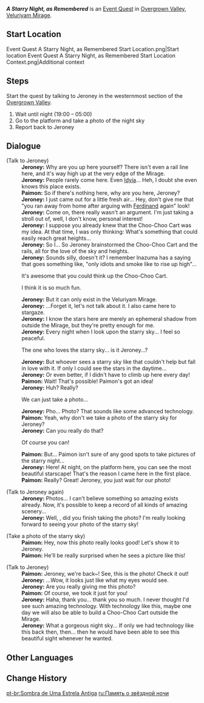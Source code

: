 {{Quest Infobox
|id            = 79054
|image         = Event Quest A Starry Night, as Remembered.png
|type          = World
|requirement   = 
|characters    = Jeroney; Paimon; Traveler
|startLocation = [[Overgrown Valley]], [[Veluriyam Mirage]]
|area          = Veluriyam Mirage
|subarea       = Overgrown Valley
|prev          = 
|next          = 
|event_name    = Secret Summer Paradise
}}
'''''A Starry Night, as Remembered''''' is an [[Event Quest]] in [[Overgrown Valley]], [[Veluriyam Mirage]].

==Start Location==
<gallery>
Event Quest A Starry Night, as Remembered Start Location.png|Start location
Event Quest A Starry Night, as Remembered Start Location Context.png|Additional context
</gallery>

==Steps==
Start the quest by talking to Jeroney in the westernmost section of the [[Overgrown Valley]].
# Wait until night (19:00 &ndash; 05:00)
# Go to the platform and take a photo of the night sky
# Report back to Jeroney
<!--
==Gameplay Notes==
<!-- Any notes that will help complete the quest
*Note 1
<!-- Any screenshots or videos that can help complete the quest go into the gallery
<gallery>
</gallery>
-->
==Dialogue==
{{Quest Description|Jeroney wishes to be able to see the starry sky whenever he wants, so why not take a photo of it for him? Even if it's only the reflection inside the bottle and not the real thing, it will be beautiful enough.}}
{{Dialogue Start}}
;(Talk to Jeroney)
:'''Jeroney:''' Why are you up here yourself? There isn't even a rail line here, and it's way high up at the very edge of the Mirage.
:'''Jeroney:''' People rarely come here. Even [[Idyia]]... Heh, I doubt she even knows this place exists.
:'''Paimon:''' So if there's nothing here, why are you here, Jeroney?
:'''Jeroney:''' I just came out for a little fresh air... Hey, don't give me that "you ran away from home after arguing with [[Ferdinand]] again" look!
:'''Jeroney:''' Come on, there really wasn't an argument. I'm just taking a stroll out of, well, I don't know, personal interest!
:'''Jeroney:''' I suppose you already knew that the Choo-Choo Cart was my idea. At that time, I was only thinking: What's something that could easily reach great heights...
:'''Jeroney:''' So I... So Jeroney brainstormed the Choo-Choo Cart and the rails, all for the love of the sky and heights.
:'''Jeroney:''' Sounds silly, doesn't it? I remember Inazuma has a saying that goes something like, "only idiots and smoke like to rise up high"...
:{{DIcon}} It's awesome that you could think up the Choo-Choo Cart.
:{{DIcon}} I think it is so much fun.
:'''Jeroney:''' But it can only exist in the Veluriyam Mirage.
:'''Jeroney:''' ...Forget it, let's not talk about it. I also came here to stargaze.
:'''Jeroney:''' I know the stars here are merely an ephemeral shadow from outside the Mirage, but they're pretty enough for me.
:'''Jeroney:''' Every night when I look upon the starry sky... I feel so peaceful.
:{{DIcon}} The one who loves the starry sky... is it Jeroney...?
:'''Jeroney:''' But whoever sees a starry sky like that couldn't help but fall in love with it. If only I could see the stars in the daytime...
:'''Jeroney:''' Or even better, if I didn't have to climb up here every day!
:'''Paimon:''' Wait! That's possible! Paimon's got an idea!
:'''Jeroney:''' Huh? Really?
:{{DIcon}} We can just take a photo...
:'''Jeroney:''' Pho... Photo? That sounds like some advanced technology.
:'''Paimon:''' Yeah, why don't we take a photo of the starry sky for Jeroney?
:'''Jeroney:''' Can you really do that?
:{{DIcon}} Of course you can!
:'''Paimon:''' But... Paimon isn't sure of any good spots to take pictures of the starry night...
:'''Jeroney:''' Here! At night, on the platform here, you can see the most beautiful starscape! That's the reason I came here in the first place.
:'''Paimon:''' Really? Great! Jeroney, you just wait for our photo!

;(Talk to Jeroney again)
:'''Jeroney:''' Photos... I can't believe something so amazing exists already. Now, it's possible to keep a record of all kinds of amazing scenery...
:'''Jeroney:''' Well, {{Traveler}}, did you finish taking the photo? I'm really looking forward to seeing your photo of the starry sky!

;(Take a photo of the starry sky)<!--Adjust the camera angle to face the starry sky and take a photo-->
:'''Paimon:''' Hey, now this photo really looks good! Let's show it to Jeroney.
:'''Paimon:''' He'll be really surprised when he sees a picture like this!

;(Talk to Jeroney)
:'''Paimon:''' Jeroney, we're back~! See, this is the photo! Check it out!
:'''Jeroney:''' ...Wow, it looks just like what my eyes would see.
:'''Jeroney:''' Are you really giving me this photo?
:'''Paimon:''' Of course, we took it just for you!
:'''Jeroney:''' Haha, thank you... thank you so much. I never thought I'd see such amazing technology. With technology like this, maybe one day we will also be able to build a Choo-Choo Cart outside the Mirage.
:'''Jeroney:''' What a gorgeous night sky... If only we had technology like this back then, then... then he would have been able to see this beautiful sight whenever he wanted.
{{Dialogue End}}

==Other Languages==
{{Other Languages
|en      = A Starry Night, as Remembered
|zhs     = 如留旧时的星影
|zhs_rm  = Rú Liú Jiùshí de Xīngyǐng
|zht     = 如留舊時的星影
|zht_rm  = Rú Liú Jiùshí de Xīngyǐng
|zh_tl   = 
|ja      = 過去を残す星影
|ja_rm   = Kako wo Nokosu Hoshikage
|ja_tl   = 
|ko      = 사진 속에 담긴 별하늘
|ko_tl   = Starry Sky In a Photo
|es      = Sombra sideral del pasado
|es_tl   = Starry Shadow of the Past
|fr      = Une nuit étoilée, comme au bon vieux temps
|fr_tl   = A Starry Night, Like in the Good Old Days
|ru      = Память о звёздной ночи
|ru_tl   = Memory of a Starry Night
|th      = ดั่งเงาดวงดาราในวันเก่า
|th_rm   = 
|th_tl   = 
|vi      = Như Ánh Sao Trong Ký Ức
|vi_tl   = 
|de      = Wie der Sternenhimmel in der alten Erinnerung
|de_tl   = Like the Starry Sky in the Old Memory
|id      = Seperti Bayangan Bintang Masa Lampau
|id_tl   = Like the Shadow of the Past Stars
|pt      = Sombra de Uma Estrela Antiga
|pt_tl   = 
|tr      = Yıldızlı Bir Gece, Anılardaki Gibi
|tr_tl   = 
|it      = Rimembri ancora quella notte stellata
|it_tl   = Reminisce Again That Starry Night
}}

==Change History==
{{Change History|3.8}}

[[pt-br:Sombra de Uma Estrela Antiga]]
[[ru:Память о звёздной ночи]]